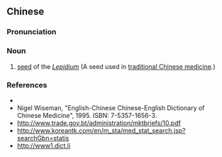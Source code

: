 {{also|葶苈子}}
==Chinese==
{{zh-forms|s=葶苈子|type=21}}

===Pronunciation===
{{zh-pron
|m=tínglìzǐ
|cat=n
}}

===Noun===
{{zh-noun}}

# [[seed]] of the ''[[Lepidium]]'' (A seed used in [[traditional Chinese medicine]].)

===References===
* {{pedialite|葶苈子|lang=zh}}
* Nigel Wiseman, "English-Chinese Chinese-English Dictionary of Chinese Medicine", 1995. ISBN: 7-5357-1656-3.
* http://www.trade.gov.bt/administration/mktbriefs/10.pdf
* http://www.koreantk.com/en/m_sta/med_stat_search.jsp?searchGbn=statis
* http://www1.dict.li